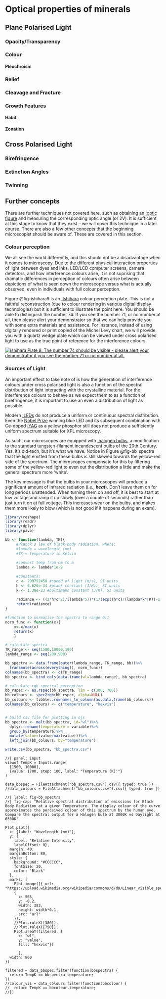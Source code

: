 
# Optical properties of minerals

## Plane Polarised Light

### Opacity/Transparency

### Colour

#### Pleochroism

### Relief

### Cleavage and Fracture
 
### Growth Features

#### Habit


#### Zonation

## Cross Polarised Light

<!-- ```{r, echo=FALSE, message=FALSE} -->
<!-- library(dplyr) -->
<!-- library(ggplot2) -->

<!-- c <- 299792458 #speed of light (m/s), SI units -->

<!-- d <- data.frame(wavelength=c(380:750))%>% #wavelength in nm -->
<!--           mutate(freq = (c/(wavelength*1e-9))/1e12) #calculate frequency and express in THz -->
<!-- wave <- function(freq, time, phi){ -->
<!--   y <- sin(2*pi*freq*time + phi) -->
<!--   return(y) -->
<!-- } -->

<!-- temp <- data.frame(time = c(0:5*pi)) -->


<!-- p <- ggplot(temp, aes(x=time))+ -->
<!--   geom_function(fun = ~sin(2*pi*500*.x)) -->

<!-- print(p) -->

<!-- ``` -->

<!-- ```{ojs} -->
<!-- //| panel: input -->
<!-- viewof R = Inputs.range( -->
<!--   [1500, 10000], -->
<!--   {value: 1700, step: 100, label: "Temperature (K):"} -->
<!-- ) -->
<!-- ``` -->
<!-- ```{ojs} -->
<!-- data = FileAttachment("bb_spectra.csv").csv({ typed: true }) -->
<!-- ``` -->

<!-- ```{ojs} -->
<!-- //| label: fig-bb_spectra -->
<!-- //| fig-cap: "Relative spectral distribution of emissions for Black Body Radiation at a given Temperature. Compare the spectral output for a Halogen bulb at 3000K vs Daylight at 6500K" -->

<!-- Plot.plot({ -->
<!--   x: {label: "Wavelength (nm)"}, -->
<!--   y: { -->
<!--     label: "Relative Intensity", -->
<!--     labelOffset: 0}, -->
<!--   margin: 40, -->
<!--   marginBottom: 80, -->
<!--   style: { -->
<!--     background: "#CCCCCC", -->
<!--     fontSize: 20, -->
<!--     color: "Black" -->
<!--   }, -->
<!--   marks: [ -->
<!--     Plot.image([{ url: "https://upload.wikimedia.org/wikipedia/commons/d/d9/Linear_visible_spectrum.svg"}], -->
<!--     { -->
<!--       x: 565, -->
<!--       y: -0.2, -->
<!--       width: 383, -->
<!--       height: width*0.1, -->
<!--       src: "url" -->
<!--     }), -->
<!--     //Plot.ruleX([380]), -->
<!--     //Plot.ruleX([750]), -->
<!--     Plot.areaY(filtered, { -->
<!--       x: "wavelength", -->
<!--       y: "value", -->
<!--       fill: "#888888" }) -->

<!--       ], -->
<!--   width: 800 -->
<!-- }) -->

<!-- ``` -->

<!-- ```{ojs} -->
<!-- filtered = data.filter(function(bbspectra) { -->
<!--   return TempK == bbspectra.temperature; -->
<!-- }) -->
<!-- ``` -->


### Birefringence

### Extinction Angles

### Twinning


## Further concepts

There are further techniques not covered here, such as obtaining an [:optic figure](https://en.wikipedia.org/wiki/Conoscopic_interference_pattern) and measuring the corresponding optic angle (or 2V). It is sufficient at this stage to know that they *exist* -- we will cover this technique in a later course. There are also a few other concepts that the beginning microscopist should be aware of. These are covered in this section.

### Colour perception

We all see the world differently, and this should not be a disadvantage when it comes to microscopy. Due to the different physical interaction properties of light between dyes and inks, LED/LCD computer screens, camera detectors, and how interference colours arise, it is not suprising that dramatic differences in perception of colours often arise between depictions of what is seen down the microscope versus what is actually observed, even in individuals with full colour perception. 

Figure @fig-ishihara9 is an [:Ishihara]() colour perception plate. This is not a faithful reconstruction (due to colour rendering in various digital display technologies) but it is sufficient to illustrate the point here. You should be able to distinguish the number 74. If you see the number 71, or no number at all, then please alert your demonstrator so that we can help provide you with some extra materials and assistance. For instance, instead of using digitally rendered or print copied of the Michel Levy chart, we will provide you with a quartz wedge plate which can be viewed under cross polarised light to use as the true point of reference for the interference colours. 

[![Ishihara Plate 9. The number 74 should be visible - please alert your demonstrator if you see the number 71 or no number at all.](Ishihara_9.svg "Ishihara Plate 9"){#fig-ishihara9}]("https://commons.wikimedia.org/wiki/File:Ishihara_9.svg")

### Sources of Light

An important effect to take note of is how the generation of interference colours under cross polarised light is also a function of the spectral distribution of light interacting with the crystalline material. For the interference colours to behave as we expect them to as a function of birefringence, it is important to use an even a distribution of light as possible. 

Modern [:LEDs](https://en.wikipedia.org/wiki/Light-emitting_diode) do not produce a uniform or continuous spectral distribution. Even the [Nobel Prize](https://www.nobelprize.org/prizes/physics/2014/press-release/) winning blue LED and its subsequent combination with Ce-doped [:YAG](https://en.wikipedia.org/wiki/Yttrium_aluminium_garnet) as a yellow phosphor still does not produce a sufficiently uniform spectrum suitable for XPL microscopy. 

As such, our microscopes are equipped with [:halogen bulbs](https://en.wikipedia.org/wiki/Halogen_lamp), a modification to the standard tungsten-filament incandescent bulbs of the 20th Century. Yes, it's old-tech, but it's what we have. Notice in Figure @fig-bb_spectra that the light emitted from these bulbs is still skewed towards the yellow-red side of the spectrum. The microscopes compensate for this by filtering some of the yellow-red light to even out the distribution a little and make the general spectrum more 'white'.

The key message is that the bulbs in your microscopes will produce a significant amount of infrared radiation (i.e., ***heat***). Don't leave them on for long periods unattended. When turning them on and off, it is best to start at low voltage and ramp it up slowly (over a couple of seconds) rather than just turn it on at full voltage. This increases wear on the bulbs, and makes them more likely to blow (which is not good if it happens during an exam).

```r
library(reshape)
library(readr)
library(dplyr)
library(pavo)

bb <- function(lambda, TK){
     #Planck's law of black-body radiation, where:
     #lambda = wavelength (nm)
     #TK = temperature in Kelvin
      
     #convert temp from nm to m
     lambda <- lambda*1e-9
     
     #Constants:
     c <- 299792458 #speed of light (m/s), SI units
     h <- 6.626e-34 #plank constant (J/Hz), SI units
     k <- 1.38e-23 #boltzmann constant (J/K), SI units 
    
     radiance <- ((2*h*c^2)/(lambda^5))*(1/(exp((h*c)/(lambda*k*TK))-1))
     return(radiance)
}

#function to normalise the spectra to range 0:1
norm_func <- function(x){
    x<-x/max(x)
    return(x)
    }

# calculate spectra
TK_range <- seq(1500,10000,100)
lambda_range <- seq(200,900)

bb_spectra <- data.frame(outer(lambda_range, TK_range, bb))%>%
  transmute(across(everything(), norm_func))
colnames(bb_spectra) <- c(TK_range)
bb_spectra <- bind_cols(data.frame(wl=lambda_range), bb_spectra)

# calculate rgb spectral perception
bb_rspec <- as.rspec(bb_spectra, lim = c(300, 700))
bb_colours <- spec2rgb(bb_rspec, alpha=NULL)
bb_colours <- tibble::rownames_to_column(as.data.frame(bb_colours))
colnames(bb_colours) <- c("temperature", "hexvis")


# build csv file for plotting in ojs
bb_spectra <- melt(bb_spectra, id="wl")%>%
  dplyr::rename(temperature = variable)%>%
  group_by(temperature)%>%
  mutate(value=(value/max(value)))%>%
  left_join(bb_colours, by="temperature")

write.csv(bb_spectra, "bb_spectra.csv")

```



```ojs
//| panel: input
viewof TempK = Inputs.range(
  [1500, 10000], 
  {value: 1700, step: 100, label: "Temperature (K):"}
)
```
```ojs
data_bbspec = FileAttachment("bb_spectra.csv").csv({ typed: true })
//data_colours = FileAttachment("bb_colours.csv").csv({ typed: true })
```

```ojs
//| label: fig-bb_spectra
//| fig-cap: "Relative spectral distribution of emissions for Black Body Radiation at a given Temperature. The display colour of the curve approximates the perceived colour of this spectrum by the human eye. Compare the spectral output for a Halogen bulb at 3000K vs Daylight at 6500K"

Plot.plot({
  x: {label: "Wavelength (nm)"},
  y: {
    label: "Relative Intensity",
    labelOffset: 0},
  margin: 40,
  marginBottom: 80,
  style: {
    background: "#CCCCCC",
    fontSize: 20,
    color: "Black"
  },
  marks: [
    Plot.image([{ url: "https://upload.wikimedia.org/wikipedia/commons/d/d9/Linear_visible_spectrum.svg"}],
    {
      x: 565,
      y: -0.2,
      width: 383,
      height: width*0.1,
      src: "url"
    }),
    //Plot.ruleX([380]),
    //Plot.ruleX([750]),
    Plot.areaY(filtered, { 
      x: "wl", 
      y: "value", 
      fill: "hexvis"})
      
      ],
  width: 800
})

```

```ojs
filtered = data_bbspec.filter(function(bbspectra) {
  return TempK == bbspectra.temperature;
})
//colour_vis = data_colours.filter(function(bbcolour) {
//  return TempK == bbcolour.temperature;
//})
```

